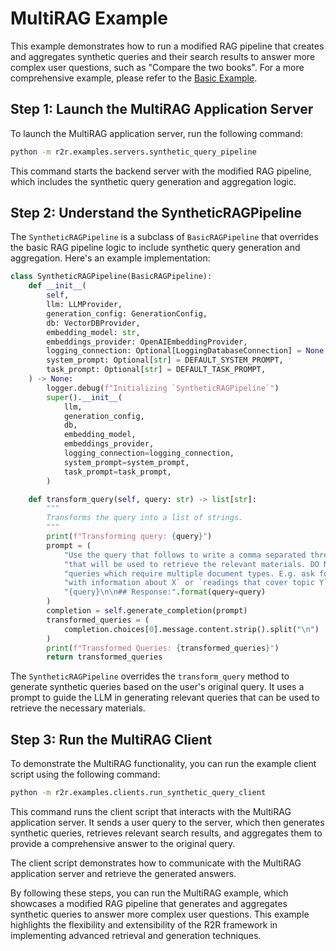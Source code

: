 # MultiRAG Example

This example demonstrates how to run a modified RAG pipeline that creates and aggregates synthetic queries and their search results to answer more complex user questions, such as "Compare the two books". For a more comprehensive example, please refer to the [Basic Example](/examples/basic-example).

## Step 1: Launch the MultiRAG Application Server

To launch the MultiRAG application server, run the following command:

```bash
python -m r2r.examples.servers.synthetic_query_pipeline
```

This command starts the backend server with the modified RAG pipeline, which includes the synthetic query generation and aggregation logic.

## Step 2: Understand the SyntheticRAGPipeline

The `SyntheticRAGPipeline` is a subclass of `BasicRAGPipeline` that overrides the basic RAG pipeline logic to include synthetic query generation and aggregation. Here's an example implementation:

```python
class SyntheticRAGPipeline(BasicRAGPipeline):
    def __init__(
        self,
        llm: LLMProvider,
        generation_config: GenerationConfig,
        db: VectorDBProvider,
        embedding_model: str,
        embeddings_provider: OpenAIEmbeddingProvider,
        logging_connection: Optional[LoggingDatabaseConnection] = None,
        system_prompt: Optional[str] = DEFAULT_SYSTEM_PROMPT,
        task_prompt: Optional[str] = DEFAULT_TASK_PROMPT,
    ) -> None:
        logger.debug(f"Initializing `SyntheticRAGPipeline`")
        super().__init__(
            llm,
            generation_config,
            db,
            embedding_model,
            embeddings_provider,
            logging_connection=logging_connection,
            system_prompt=system_prompt,
            task_prompt=task_prompt,
        )

    def transform_query(self, query: str) -> list[str]:
        """
        Transforms the query into a list of strings.
        """
        print(f"Transforming query: {query}")
        prompt = (
            "Use the query that follows to write a comma separated three queries "
            "that will be used to retrieve the relevant materials. DO NOT generate "
            "queries which require multiple document types. E.g. ask for `lecture notes "
            "with information about X` or `readings that cover topic Y`.\n\n## Query:\n"
            "{query}\n\n## Response:".format(query=query)
        )
        completion = self.generate_completion(prompt)
        transformed_queries = (
            completion.choices[0].message.content.strip().split("\n")
        )
        print(f"Transformed Queries: {transformed_queries}")
        return transformed_queries
```

The `SyntheticRAGPipeline` overrides the `transform_query` method to generate synthetic queries based on the user's original query. It uses a prompt to guide the LLM in generating relevant queries that can be used to retrieve the necessary materials.

## Step 3: Run the MultiRAG Client

To demonstrate the MultiRAG functionality, you can run the example client script using the following command:

```bash
python -m r2r.examples.clients.run_synthetic_query_client
```

This command runs the client script that interacts with the MultiRAG application server. It sends a user query to the server, which then generates synthetic queries, retrieves relevant search results, and aggregates them to provide a comprehensive answer to the original query.

The client script demonstrates how to communicate with the MultiRAG application server and retrieve the generated answers.

By following these steps, you can run the MultiRAG example, which showcases a modified RAG pipeline that generates and aggregates synthetic queries to answer more complex user questions. This example highlights the flexibility and extensibility of the R2R framework in implementing advanced retrieval and generation techniques.